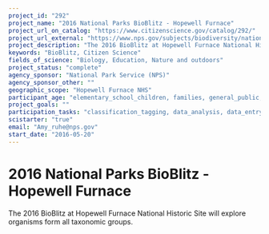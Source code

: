 ```yaml
---
project_id: "292"
project_name: "2016 National Parks BioBlitz - Hopewell Furnace"
project_url_on_catalog: "https://www.citizenscience.gov/catalog/292/"
project_url_external: "https://www.nps.gov/subjects/biodiversity/national-parks-bioblitz.htm"
project_description: "The 2016 BioBlitz at Hopewell Furnace National Historic Site will explore organisms form all taxonomic groups."
keywords: "BioBlitz, Citizen Science"
fields_of_science: "Biology, Education, Nature and outdoors"
project_status: "complete"
agency_sponsor: "National Park Service (NPS)"
agency_sponsor_other: ""
geographic_scope: "Hopewell Furnace NHS"
participant_age: "elementary_school_children, families, general_public, middle_school_children, targeted_group, teens"
project_goals: ""
participation_tasks: "classification_tagging, data_analysis, data_entry, finding_entities, identification, learning, observation, site_selection_description, specimen_sample_collection"
scistarter: "true"
email: "Amy_ruhe@nps.gov"
start_date: "2016-05-20"
---
```


# 2016 National Parks BioBlitz - Hopewell Furnace

The 2016 BioBlitz at Hopewell Furnace National Historic Site will explore organisms form all taxonomic groups.
